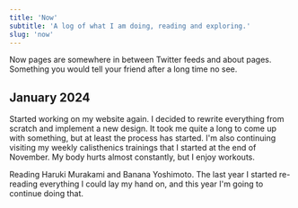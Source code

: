 ```yaml
---
title: 'Now'
subtitle: 'A log of what I am doing, reading and exploring.'
slug: 'now'
---
```


Now pages are somewhere in between Twitter feeds and about pages. Something you
would tell your friend after a long time no see.

## January 2024

Started working on my website again. I decided to rewrite everything from
scratch and implement a new design. It took me quite a long to come up with
something, but at least the process has started. I'm also continuing visiting my
weekly calisthenics trainings that I started at the end of November. My body
hurts almost constantly, but I enjoy workouts.

Reading Haruki Murakami and Banana Yoshimoto. The last year I started re-reading
everything I could lay my hand on, and this year I'm going to continue doing
that.
